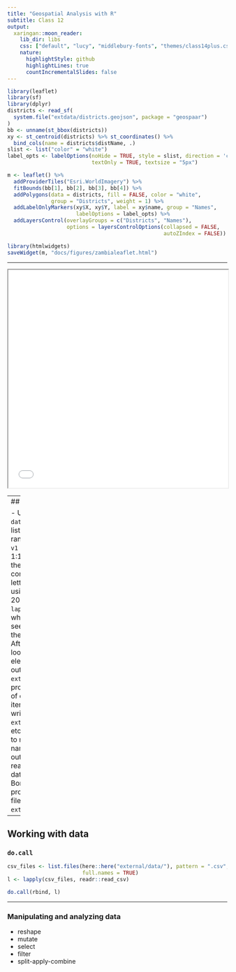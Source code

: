 ```yaml
---
title: "Geospatial Analysis with R"
subtitle: Class 12
output:
  xaringan::moon_reader:
    lib_dir: libs
    css: ["default", "lucy", "middlebury-fonts", "themes/class14plus.css"]
    nature:
      highlightStyle: github
      highlightLines: true
      countIncrementalSlides: false
---
```


```r
library(leaflet)
library(sf)
library(dplyr)
districts <- read_sf(
  system.file("extdata/districts.geojson", package = "geospaar")
)
bb <- unname(st_bbox(districts))
xy <- st_centroid(districts) %>% st_coordinates() %>% 
  bind_cols(name = districts$distName, .)
slist <- list("color" = "white")
label_opts <- labelOptions(noHide = TRUE, style = slist, direction = 'center',
                           textOnly = TRUE, textsize = "5px")

m <- leaflet() %>% 
  addProviderTiles("Esri.WorldImagery") %>% 
  fitBounds(bb[1], bb[2], bb[3], bb[4]) %>% 
  addPolygons(data = districts, fill = FALSE, color = "white", 
              group = "Districts", weight = 1) %>% 
  addLabelOnlyMarkers(xy$X, xy$Y, label = xy$name, group = "Names",
                      labelOptions = label_opts) %>%
  addLayersControl(overlayGroups = c("Districts", "Names"),
                   options = layersControlOptions(collapsed = FALSE,
                                                  autoZIndex = FALSE))
```

```r
library(htmlwidgets) 
saveWidget(m, "docs/figures/zambialeaflet.html")
```


---

<iframe seamless src="figures/zambialeaflet.html" width="100%" 
height="500"></iframe>

---
## Homework review

- Use `lapply` to make three `data.frame`s captured in a list `l`, each composed of one randomly sampled column `v1` (selecting from integers 1:10, with length = 20), and the second being `v2` composed of lowercase letters, randomly selected using `sample`, also of length 20.  
- The iterator in the `lapply` should be 10, 20, 30, which become the random seeds for the sampling (in the body of the `lapply`)
- After making `l`, use a `for` loop to iterate through each element of `l`, writing each out to a folder `external/data/` in your project. 
- Change the name of each as part of the iteration, so that `l[[1]]` is written out as `external/data/dataset1.csv`, etc. Hint: you can use `paste0` to make each file path and name.  
- After writing these out, use another `lapply` to read back in the three datasets into a new list `l2`.  Bonus: Use `dir` to programmatically read in the file paths from your `external/data` folder.  

---

## Working with data

### `do.call`
```r
csv_files <- list.files(here::here("external/data/"), pattern = ".csv", 
                        full.names = TRUE)
l <- lapply(csv_files, readr::read_csv)

do.call(rbind, l)
```


---
### Manipulating and analyzing data

- reshape
- mutate
- select
- filter
- split-apply-combine








